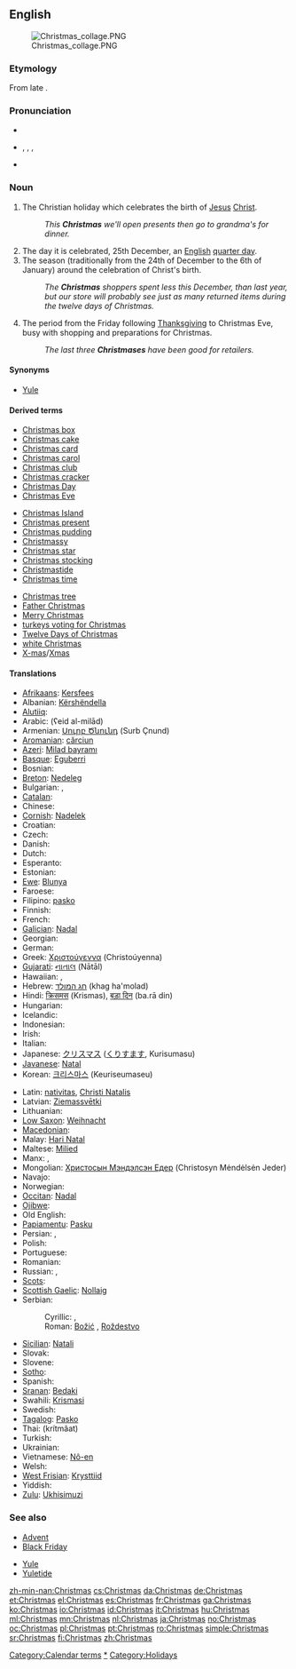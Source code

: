==English==
{{wikipedia}}
[[Image:Christmas collage.PNG|thumb]]

===Etymology===
From late {{etyl|ang|en}} {{term|Cristes mæsse||Christ's mass, Christ's festival|lang=ang}}.

===Pronunciation===
* {{audio|En-Christmas.ogg|audio}}
* {{enPR|KRIS-məs}}, {{IPA|/'kɻɪs.məs/}}, {{SAMPA|/'krIs.m@s/}}, {{SAMPA|/'k@R@ss.mAhs.Ieuse.e/}}
* {{audio|en-us-Christmas.ogg|Audio (US)}}

===Noun===
{{en-noun|es}}

# The Christian holiday which celebrates the birth of [[Jesus]] [[Christ]].
#: ''This '''Christmas''' we'll open presents then go to grandma's for dinner.''
# The day it is celebrated, 25th December, an [[English]] [[quarter day]].
# The season (traditionally from the 24th of December to the 6th of January) around the celebration of Christ's birth.
#: ''The '''Christmas''' shoppers spent less this December, than last year, but our store will probably see just as many returned items during the twelve days of Christmas.''
# {{US|retailing}} The period from the Friday following [[Thanksgiving]] to Christmas Eve, busy with shopping and preparations for Christmas.
#: ''The last three '''Christmases''' have been good for retailers.''

====Synonyms====
* [[Yule]]

====Derived terms====
{{rel-top3|Terms derived from "Christmas"}}
* [[Christmas box]]
* [[Christmas cake]]
* [[Christmas card]]
* [[Christmas carol]]
* [[Christmas club]]
* [[Christmas cracker]]
* [[Christmas Day]]
* [[Christmas Eve]]
{{rel-mid3}}
* [[Christmas Island]]
* [[Christmas present]]
* [[Christmas pudding]]
* [[Christmassy]]
* [[Christmas star]]
* [[Christmas stocking]]
* [[Christmastide]]
* [[Christmas time]] <!-- US equivalent of British 'Christmastide' popularized by Charles Schultz-->
{{rel-mid3}}
* [[Christmas tree]]
* [[Father Christmas]]
* [[Merry Christmas]]
* [[turkeys voting for Christmas]]
* [[Twelve Days of Christmas]]
* [[white Christmas]]
* [[X-mas]]/[[Xmas]]
{{rel-bottom}}

====Translations====
{{trans-top|Christian holiday}}
* [[Afrikaans]]: [[Kersfees]]
* Albanian: [[Kërshëndella]]
* [[Alutiiq]]: {{tø|ems|Aʀusistuaq}}
* Arabic: {{Arab|[[عيد الميلاد]]}} (ʕeid al-milād) {{m}}
* Armenian: [[Սուրբ Ծնունդ]] (Surb Çnund)
* [[Aromanian]]: [[cărciun]]
* [[Azeri]]: [[Milad bayramı]]
* [[Basque]]: [[Eguberri]]
* Bosnian: {{t-|bs|Božić|m}}
* [[Breton]]: [[Nedeleg]]
* Bulgarian: {{t-|bg|Рождество Христово|n|tr=Roždestvo Hristovo}},  {{t-|bg|Коледа|f}}
* [[Catalan]]: {{t-|ca|Nadal|m}}
* Chinese: {{zh-tsp|聖誕節|圣诞节|shèngdànjié}}
* [[Cornish]]: [[Nadelek]]
* Croatian: {{t+|hr|Božić|m|alt=Bòžić}}
* Czech: {{t+|cs|Vánoce|f|p}}
* Danish: {{t+|da|jul|c}}
* Dutch: {{t+|nl|Kerstmis}}
* Esperanto: {{t-|eo|Kristnasko|xs=Esperanto}}
* Estonian: {{t-|et|jõulud}}
* [[Ewe]]: [[Blunya]]
* Faroese: {{t+|fo|jól|xs=Faroese|n|p}}
* Filipino: [[pasko]]
* Finnish: {{t+|fi|joulu}}
* French: {{t+|fr|Noël|m}}
* [[Galician]]: [[Nadal]] {{m}}
* Georgian: {{t|ka|შობა|Šoba|sc=Geor|xs=Georgian}}
* German: {{t+|de|Weihnachten|n}}
* Greek: [[Χριστούγεννα]] (Christoúyenna) {{f}}
* [[Gujarati]]: [[નાતાલ]] (Nātāl)
* Hawaiian: {{tø|haw|Kalikimaka}},  {{tø|haw|Kalikamaka}}
* Hebrew: [[חג המולד]] (khag ha'molad)
* Hindi: [[क्रिसमस]] (Krismas), [[बड़ा दिन]] (ba.rā din)
* Hungarian: {{t+|hu|karácsony}}
* Icelandic: {{t+|is|jól|n|p}}
* Indonesian: {{t-|id|Natal|xs=Indonesian}}
* Irish: {{t+|ga|Nollaig|f|xs=Irish}}
* Italian: {{t+|it|Natale|m}}
* Japanese: [[クリスマス]] ([[くりすます]], Kurisumasu)
* [[Javanese]]: [[Natal]]
* Korean: [[크리스마스]] (Keuriseumaseu)
{{trans-mid}}
* Latin: [[nativitas]], [[Christi Natalis]]
* Latvian: [[Ziemassvētki]]
* Lithuanian: {{t+|lt|Kalėdos|xs=Lithuanian}}
* [[Low Saxon]]: [[Weihnacht]]
* [[Macedonian]]: {{t-|mk|Божиќ|m|tr=Bóžiḱ}}
* Malay: [[Hari Natal]]
* Maltese: [[Milied]] {{m}}
* Manx: {{t|gv|Nollick|f}}, {{t|gv|Nollick Vooar|f}}
* Mongolian: [[Христосын Мэндэлсэн Едeр]] (Christosyn Mėndėlsėn Jeder)
* Navajo: {{tø|nv|Késhmish}}
* Norwegian: {{t+|no|jul|c}}
* [[Occitan]]: [[Nadal]] {{m}}
* [[Ojibwe]]: {{tø|oj|niibaanamom}}
* Old English: {{t|ang|Cristesmæsse|Crīstesmæsse|xs=Old English}}
* [[Papiamentu]]: [[Pasku]]
* Persian: {{fa-Arab|[[عید میلاد مسیح]]}}, {{fa-Arab|[[عید نوئل]]}}
* Polish: {{t+|pl|Boże Narodzenie|n}}
* Portuguese: {{t+|pt|Natal|m}}
* Romanian: {{t+|ro|Crăciun|n}}
* Russian: {{t-|ru|Рождество Христово|n|tr=Roždestvó Xristóvo}}, {{t+|ru|Рождество|n|tr=Roždestvó}}
* [[Scots]]: {{tø|sco|Christenmas|xs=Scots}}
* [[Scottish Gaelic]]: [[Nollaig]] {{f}}
* Serbian:
*: Cyrillic: {{t-|sr|Божић|m|sc=Cyrl}}, {{t-|sr|Рождество|n|sc=Cyrl}}
*: Roman: [[Božić#Serbian|Božić]] {{m}}, [[Roždestvo]] {{n}}
* [[Sicilian]]: [[Natali]]
* Slovak: {{t|sk|Vianoce}}
* Slovene: {{t+|sl|Božič}}
* [[Sotho]]: {{t|st|Kresemese|xs=Sotho}}
* Spanish: {{t+|es|Navidad|f}}
* [[Sranan]]: [[Bedaki]]
* Swahili: [[Krismasi]]
* Swedish: {{t+|sv|jul|c}}
* [[Tagalog]]: [[Pasko]]
* Thai: {{Thai|[[คริสต์มาส]]}} (krítmâat)
* Turkish: {{t+|tr|Noel}}
* Ukrainian: {{t|uk|Різдво|n|tr=Rizdvó|xs=Ukrainian}}
* Vietnamese: [[Nô-en]]
* Welsh: {{t-|cy|Nadolig|xs=Welsh}}
* [[West Frisian]]: [[Krysttiid]]
* Yiddish: {{t-|yi|ניטל|m|tr=nitl|xs=Yiddish}}
* [[Zulu]]: [[Ukhisimuzi]]
{{trans-bottom}}

===See also===
{{top2}}
* [[Advent]]
* [[Black Friday]]
{{mid2}}
<!--* [[quarter day]] how is this related? mentioned above, redundant here -->
* [[Yule]]
* [[Yuletide]]
{{bottom}}

[[Category:Calendar terms]]
[[Category:Christmas|*]]
[[Category:Holidays]]

[[zh-min-nan:Christmas]]
[[cs:Christmas]]
[[da:Christmas]]
[[de:Christmas]]
[[et:Christmas]]
[[el:Christmas]]
[[es:Christmas]]
[[fr:Christmas]]
[[ga:Christmas]]
[[ko:Christmas]]
[[io:Christmas]]
[[id:Christmas]]
[[it:Christmas]]
[[hu:Christmas]]
[[ml:Christmas]]
[[mn:Christmas]]
[[nl:Christmas]]
[[ja:Christmas]]
[[no:Christmas]]
[[oc:Christmas]]
[[pl:Christmas]]
[[pt:Christmas]]
[[ro:Christmas]]
[[simple:Christmas]]
[[sr:Christmas]]
[[fi:Christmas]]
[[zh:Christmas]]